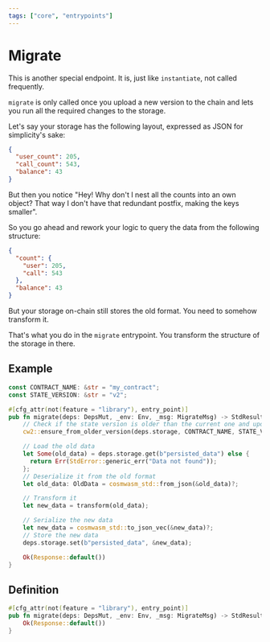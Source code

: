```yaml
---
tags: ["core", "entrypoints"]
---
```



# Migrate

This is another special endpoint. It is, just like `instantiate`, not called frequently.

`migrate` is only called once you upload a new version to the chain and lets you run all the
required changes to the storage.

Let's say your storage has the following layout, expressed as JSON for simplicity's sake:

```json filename="structure.json"
{
  "user_count": 205,
  "call_count": 543,
  "balance": 43
}
```

But then you notice "Hey! Why don't I nest all the counts into an own object? That way I don't have
that redundant postfix, making the keys smaller".

So you go ahead and rework your logic to query the data from the following structure:

```json filename="structure.json"
{
  "count": {
    "user": 205,
    "call": 543
  },
  "balance": 43
}
```

But your storage on-chain still stores the old format. You need to somehow transform it.

That's what you do in the `migrate` entrypoint. You transform the structure of the storage in there.

## Example

```rust filename="contract.rs" template="core"
const CONTRACT_NAME: &str = "my_contract";
const STATE_VERSION: &str = "v2";

#[cfg_attr(not(feature = "library"), entry_point)]
pub fn migrate(deps: DepsMut, _env: Env, _msg: MigrateMsg) -> StdResult<Response> {
    // Check if the state version is older than the current one and update it
    cw2::ensure_from_older_version(deps.storage, CONTRACT_NAME, STATE_VERSION)?;

    // Load the old data
    let Some(old_data) = deps.storage.get(b"persisted_data") else {
      return Err(StdError::generic_err("Data not found"));
    };
    // Deserialize it from the old format
    let old_data: OldData = cosmwasm_std::from_json(&old_data)?;

    // Transform it
    let new_data = transform(old_data);

    // Serialize the new data
    let new_data = cosmwasm_std::to_json_vec(&new_data)?;
    // Store the new data
    deps.storage.set(b"persisted_data", &new_data);

    Ok(Response::default())
}
```

## Definition

```rust filename="contract.rs" template="core"
#[cfg_attr(not(feature = "library"), entry_point)]
pub fn migrate(deps: DepsMut, _env: Env, _msg: MigrateMsg) -> StdResult<Response> {
    Ok(Response::default())
}
```
